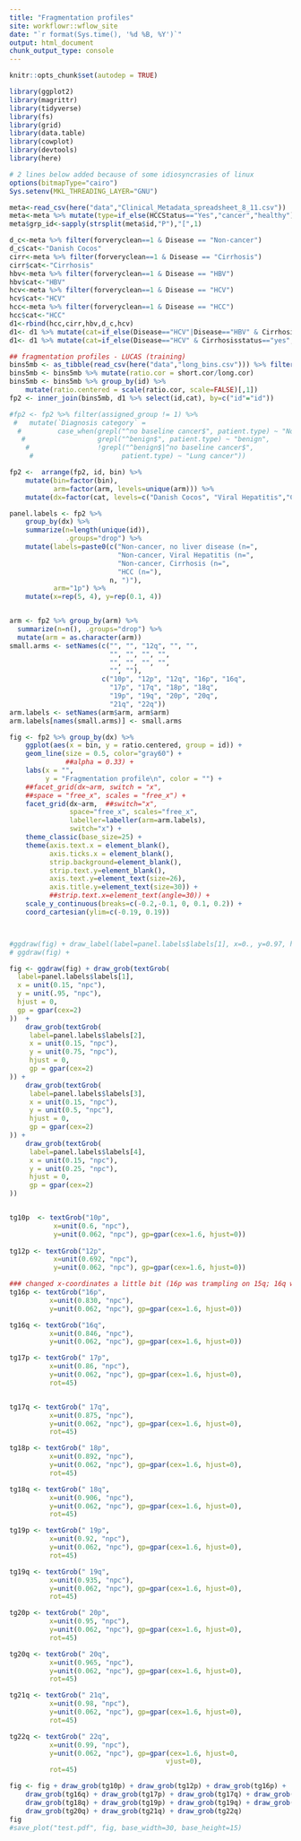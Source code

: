 ```yaml
---
title: "Fragmentation profiles"
site: workflowr::wflow_site
date: "`r format(Sys.time(), '%d %B, %Y')`"
output: html_document
chunk_output_type: console
---
```


```r
knitr::opts_chunk$set(autodep = TRUE)
```

```r
library(ggplot2)
library(magrittr)
library(tidyverse)
library(fs)
library(grid)
library(data.table)
library(cowplot)
library(devtools)
library(here)

# 2 lines below added because of some idiosyncrasies of linux
options(bitmapType="cairo")
Sys.setenv(MKL_THREADING_LAYER="GNU")
```

```r
meta<-read_csv(here("data","Clinical_Metadata_spreadsheet_8_11.csv"))
meta<-meta %>% mutate(type=if_else(HCCStatus=="Yes","cancer","healthy"))
meta$grp_id<-sapply(strsplit(meta$id,"P"),"[",1)

d_c<-meta %>% filter(forveryclean==1 & Disease == "Non-cancer")
d_c$cat<-"Danish Cocos"
cirr<-meta %>% filter(forveryclean==1 & Disease == "Cirrhosis")
cirr$cat<-"Cirrhosis"
hbv<-meta %>% filter(forveryclean==1 & Disease == "HBV")
hbv$cat<-"HBV"
hcv<-meta %>% filter(forveryclean==1 & Disease == "HCV") 
hcv$cat<-"HCV"
hcc<-meta %>% filter(forveryclean==1 & Disease == "HCC")
hcc$cat<-"HCC"
d1<-rbind(hcc,cirr,hbv,d_c,hcv)
d1<- d1 %>% mutate(cat=if_else(Disease=="HCV"|Disease=="HBV" & Cirrhosisstatus=="no","Viral Hepatitis",cat))
d1<- d1 %>% mutate(cat=if_else(Disease=="HCV" & Cirrhosisstatus=="yes","Cirrhosis",cat))

```


```r
## fragmentation profiles - LUCAS (training)
bins5mb <- as_tibble(read_csv(here("data","long_bins.csv"))) %>% filter(chr != "chrX")
bins5mb <- bins5mb %>% mutate(ratio.cor = short.cor/long.cor)
bins5mb <- bins5mb %>% group_by(id) %>%
    mutate(ratio.centered = scale(ratio.cor, scale=FALSE)[,1])
fp2 <- inner_join(bins5mb, d1 %>% select(id,cat), by=c("id"="id"))

#fp2 <- fp2 %>% filter(assigned_group != 1) %>%
 #   mutate(`Diagnosis category` =
  #         case_when(grepl("^no baseline cancer$", patient.type) ~ "No cancer",
   #                  grepl("^benign$", patient.type) ~ "benign",
    #                 !grepl("^benign$|^no baseline cancer$",
     #                      patient.type) ~ "Lung cancer"))

fp2 <-  arrange(fp2, id, bin) %>%
    mutate(bin=factor(bin),
           arm=factor(arm, levels=unique(arm))) %>%
    mutate(dx=factor(cat, levels=c("Danish Cocos", "Viral Hepatitis","Cirrhosis","HCC")))

panel.labels <- fp2 %>%
    group_by(dx) %>%
    summarize(n=length(unique(id)),
              .groups="drop") %>%
    mutate(labels=paste0(c("Non-cancer, no liver disease (n=",
                           "Non-cancer, Viral Hepatitis (n=",
                           "Non-cancer, Cirrhosis (n=",
                           "HCC (n="),
                         n, ")"),
           arm="1p") %>%
    mutate(x=rep(5, 4), y=rep(0.1, 4))


arm <- fp2 %>% group_by(arm) %>%
  summarize(n=n(), .groups="drop") %>%
  mutate(arm = as.character(arm))
small.arms <- setNames(c("", "", "12q", "", "",
                         "", "", "", "",
                         "", "", "", "",
                         "", ""),
                       c("10p", "12p", "12q", "16p", "16q",
                         "17p", "17q", "18p", "18q",
                         "19p", "19q", "20p", "20q",
                         "21q", "22q"))
arm.labels <- setNames(arm$arm, arm$arm)
arm.labels[names(small.arms)] <- small.arms
```

```r
fig <- fp2 %>% group_by(dx) %>%
    ggplot(aes(x = bin, y = ratio.centered, group = id)) +
    geom_line(size = 0.5, color="gray60") +
              ##alpha = 0.33) +
    labs(x = "",
         y = "Fragmentation profile\n", color = "") +
    ##facet_grid(dx~arm, switch = "x",
    ##space = "free_x", scales = "free_x") +
    facet_grid(dx~arm,  ##switch="x",
               space="free_x", scales="free_x",
               labeller=labeller(arm=arm.labels),
               switch="x") +    
    theme_classic(base_size=25) +
    theme(axis.text.x = element_blank(),
          axis.ticks.x = element_blank(),
          strip.background=element_blank(),
          strip.text.y=element_blank(),
          axis.text.y=element_text(size=26),
          axis.title.y=element_text(size=30)) +
          ##strip.text.x=element_text(angle=30)) +
    scale_y_continuous(breaks=c(-0.2,-0.1, 0, 0.1, 0.2)) +
    coord_cartesian(ylim=c(-0.19, 0.19))



#ggdraw(fig) + draw_label(label=panel.labels$labels[1], x=0., y=0.97, hjust=0, size=20)
# ggdraw(fig) + 

fig <- ggdraw(fig) + draw_grob(textGrob(
  label=panel.labels$labels[1],
  x = unit(0.15, "npc"),
  y = unit(.95, "npc"),
  hjust = 0,
  gp = gpar(cex=2)
))  +
    draw_grob(textGrob(
     label=panel.labels$labels[2],
     x = unit(0.15, "npc"),
     y = unit(0.75, "npc"),
     hjust = 0,
     gp = gpar(cex=2)
)) +
    draw_grob(textGrob(
     label=panel.labels$labels[3],
     x = unit(0.15, "npc"),
     y = unit(0.5, "npc"),
     hjust = 0,
     gp = gpar(cex=2)
)) +
    draw_grob(textGrob(
     label=panel.labels$labels[4],
     x = unit(0.15, "npc"),
     y = unit(0.25, "npc"),
     hjust = 0,
     gp = gpar(cex=2)
))  


tg10p  <- textGrob("10p",
           x=unit(0.6, "npc"),
           y=unit(0.062, "npc"), gp=gpar(cex=1.6, hjust=0))
 
tg12p <- textGrob("12p",
           x=unit(0.692, "npc"),
           y=unit(0.062, "npc"), gp=gpar(cex=1.6, hjust=0))

### changed x-coordinates a little bit (16p was trampling on 15q; 16q was trampling on 16p)
tg16p <- textGrob("16p",
          x=unit(0.830, "npc"),
          y=unit(0.062, "npc"), gp=gpar(cex=1.6, hjust=0))

tg16q <- textGrob("16q",
          x=unit(0.846, "npc"),
          y=unit(0.062, "npc"), gp=gpar(cex=1.6, hjust=0))

tg17p <- textGrob(" 17p",
          x=unit(0.86, "npc"),
          y=unit(0.062, "npc"), gp=gpar(cex=1.6, hjust=0),
          rot=45)


tg17q <- textGrob(" 17q",
          x=unit(0.875, "npc"),
          y=unit(0.062, "npc"), gp=gpar(cex=1.6, hjust=0),
          rot=45)

tg18p <- textGrob(" 18p",
          x=unit(0.892, "npc"),
          y=unit(0.062, "npc"), gp=gpar(cex=1.6, hjust=0),
          rot=45)

tg18q <- textGrob(" 18q",
          x=unit(0.906, "npc"),
          y=unit(0.062, "npc"), gp=gpar(cex=1.6, hjust=0),
          rot=45)

tg19p <- textGrob(" 19p",
          x=unit(0.92, "npc"),
          y=unit(0.062, "npc"), gp=gpar(cex=1.6, hjust=0),
          rot=45)

tg19q <- textGrob(" 19q",
          x=unit(0.935, "npc"),
          y=unit(0.062, "npc"), gp=gpar(cex=1.6, hjust=0),
          rot=45)

tg20p <- textGrob(" 20p",
          x=unit(0.95, "npc"),
          y=unit(0.062, "npc"), gp=gpar(cex=1.6, hjust=0),
          rot=45)

tg20q <- textGrob(" 20q",
          x=unit(0.965, "npc"),
          y=unit(0.062, "npc"), gp=gpar(cex=1.6, hjust=0),
          rot=45)

tg21q <- textGrob(" 21q",
          x=unit(0.98, "npc"),
          y=unit(0.062, "npc"), gp=gpar(cex=1.6, hjust=0),
          rot=45)

tg22q <- textGrob(" 22q",
          x=unit(0.99, "npc"),
          y=unit(0.062, "npc"), gp=gpar(cex=1.6, hjust=0,
                                       vjust=0),
          rot=45)

fig <- fig + draw_grob(tg10p) + draw_grob(tg12p) + draw_grob(tg16p) +
    draw_grob(tg16q) + draw_grob(tg17p) + draw_grob(tg17q) + draw_grob(tg18p) +
    draw_grob(tg18q) + draw_grob(tg19p) + draw_grob(tg19q) + draw_grob(tg20p) +
    draw_grob(tg20q) + draw_grob(tg21q) + draw_grob(tg22q)
fig
#save_plot("test.pdf", fig, base_width=30, base_height=15)
```
